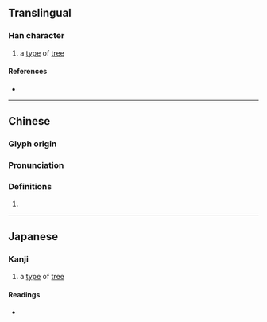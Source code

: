 {{character info}}
==Translingual==

===Han character===
{{Han char|rn=75|rad=木|as=14|sn=18|four=44947|canj=DTOE|ids=⿰木蒦}}

# a [[type]] of [[tree]]

====References====
* {{Han ref|kx=0558.370|dkj=15735|dj=0948.090|hdz=21306.130|uh=6AB4|ud=27316|bh=EFE6|bd=61414}}

----

==Chinese==
{{zh-forms}}

===Glyph origin===
{{Han etym}}

===Pronunciation===
{{zh-pron
|m=huò
|c=wok6
|mc=y
|oc=y
|ma=
|cat=n
}}

===Definitions===
{{zh-hanzi}}

# {{rfdef|zh}}

----

==Japanese==

===Kanji===
{{ja-kanji|grade=|rs=木14}}

# a [[type]] of [[tree]]

====Readings====
* {{ja-readings|on=かく, わく, か, げ}}